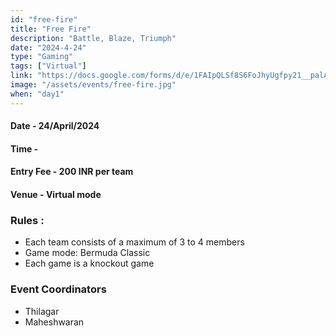 ```yaml
---
id: "free-fire"
title: "Free Fire"
description: "Battle, Blaze, Triumph"
date: "2024-4-24"
type: "Gaming" 
tags: ["Virtual"]
link: "https://docs.google.com/forms/d/e/1FAIpQLSf8S6FoJhyUgfpy21__palAmQj_chtvw1ZcggNPU4ie8Syu-Q/viewform?usp=sf_link"
image: "/assets/events/free-fire.jpg"
when: "day1"
---
```


<h4>Date - 24/April/2024</h4>
<h4>Time - </h4>
<h4>Entry Fee - 200 INR per team </h4>
<h4>Venue - Virtual mode</h4>
<h3>Rules :</h3>

- Each team consists of a maximum of 3 to 4 members 
- Game mode: Bermuda Classic
- Each game is a knockout game


<h3>Event Coordinators</h3>

- Thilagar 
- Maheshwaran
